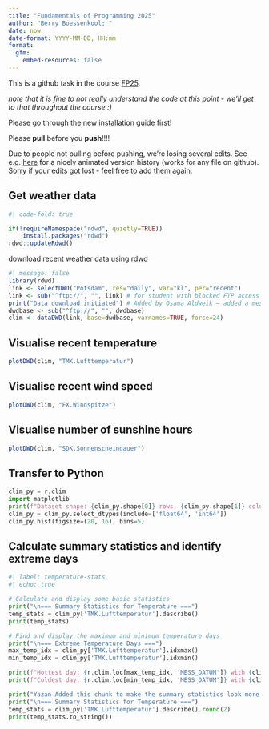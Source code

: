 ---
title: "Fundamentals of Programming 2025"
author: "Berry Boessenkool; "
date: now
date-format: YYYY-MM-DD, HH:mm
format:
  gfm:
    embed-resources: false
---

This is a github task in the course [FP25](https://open.hpi.de/courses/hpi-dh-fprog2025).

*note that it is fine to not really understand the code at this point - we'll get to that throughout the course :)*

Please go through the new [installation guide](https://github.com/brry/fpsetup#software-installation-guide) first!

Please **pull** before you **push**!!!!

Due to people not pulling before pushing, we're losing several edits. See e.g. [here](https://github.githistory.xyz/brry/FP25/blob/main/README.qmd) for a nicely animated version history (works for any file on github). Sorry if your edits got lost - feel free to add them again.


## Get weather data

```{r, packages, message=FALSE} 
#| code-fold: true

if(!requireNamespace("rdwd", quietly=TRUE))
	install.packages("rdwd")
rdwd::updateRdwd()
```

download recent weather data using [rdwd](https://bookdown.org/brry/rdwd/)

```{r, get_weather_data}
#| message: false
library(rdwd)
link <- selectDWD("Potsdam", res="daily", var="kl", per="recent")
link <- sub("^ftp://", "", link) # for student with blocked FTP access
print("Data download initiated") # Added by Osama Aldweik – added a message to confirm download start
dwdbase <- sub("^ftp://", "", dwdbase)
clim <- dataDWD(link, base=dwdbase, varnames=TRUE, force=24)
```

## Visualise recent temperature

```{r, plot_clim}
plotDWD(clim, "TMK.Lufttemperatur")
```

## Visualise recent wind speed

```{r, plot_wind_speed}
plotDWD(clim, "FX.Windspitze")
```

## Visualise number of sunshine hours

```{r, plot_sunshine_hours}
plotDWD(clim, "SDK.Sonnenscheindauer")
```

## Transfer to Python

```{python, histograms, results="hide"}
clim_py = r.clim
import matplotlib
print(f"Dataset shape: {clim_py.shape[0]} rows, {clim_py.shape[1]} columns")
clim_py = clim_py.select_dtypes(include=['float64', 'int64'])
clim_py.hist(figsize=(20, 16), bins=5)
```

## Calculate summary statistics and identify extreme days

```{python}
#| label: temperature-stats
#| echo: true

# Calculate and display some basic statistics
print("\n=== Summary Statistics for Temperature ===")
temp_stats = clim_py['TMK.Lufttemperatur'].describe()
print(temp_stats)

# Find and display the maximum and minimum temperature days
print("\n=== Extreme Temperature Days ===")
max_temp_idx = clim_py['TMK.Lufttemperatur'].idxmax()
min_temp_idx = clim_py['TMK.Lufttemperatur'].idxmin()

print(f"Hottest day: {r.clim.loc[max_temp_idx, 'MESS_DATUM']} with {clim_py.loc[max_temp_idx, 'TMK.Lufttemperatur']:.1f}°C")
print(f"Coldest day: {r.clim.loc[min_temp_idx, 'MESS_DATUM']} with {clim_py.loc[min_temp_idx, 'TMK.Lufttemperatur']:.1f}°C")
```

```{python}
print("Yazan Added this chunk to make the summary statistics look more organized as aprt pf the first homework")
print("\n=== Summary Statistics for Temperature ===")
temp_stats = clim_py['TMK.Lufttemperatur'].describe().round(2)
print(temp_stats.to_string())

```

